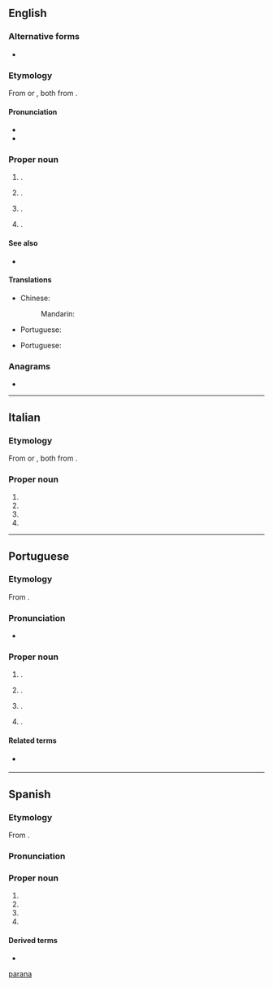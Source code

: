 {{also|parana|paranã}}
==English==

===Alternative forms===
* {{alter|en|Parana}}

===Etymology===
From {{bor|en|es|Paraná}} or {{bor|en|pt|Paraná}}, both from {{der|en|tpw|paranã||river}}.

====Pronunciation====
* {{IPA|en|/ˌpæ.ɹəˈnɑː/|/ˌpæ.ɹəˈnɑ/}}
* {{rhymes|en|ɑː}}

===Proper noun===
{{en-proper noun}}

# {{place|en|river|in central and southern|continent/South America}}.
# {{place|en|state|r/South Region|c/Brazil|capital=Curitiba}}.
# {{place|en|provincial capital|p/Entre Ríos|c/Argentina}}.
# {{place|en|municipality|s/Rio Grande do Sul|c/Brazil}}.

====See also====
* {{pedialite}}

====Translations====
{{trans-top|river in South America}}
* Chinese:
*: Mandarin: {{t+|cmn|巴拉那河|tr=Bālānàhé}}
{{trans-mid}}
* Portuguese: {{t+|pt|Paraná|m}}
{{trans-bottom}}

{{trans-top|state in southern Brazil}}
* Portuguese: {{t+|pt|Paraná|m}}
{{trans-mid}}
{{trans-bottom}}

{{trans-top|city in Argentina}}
{{trans-mid}}
{{trans-bottom}}

===Anagrams===
* {{anagrams|en|a=aaanpr|Aparan}}

[[Category:English terms spelled with Á|parana]]

----

==Italian==
{{wp|lang=it}}

===Etymology===
From {{bor|it|es|Paraná}} or {{bor|it|pt|Paraná}}, both from {{der|it|tpw|paranã||river}}.

===Proper noun===
{{it-proper noun|m}}

# {{place|it|river|in central and southern|cont/South America|t=Paraná}}
# {{place|it|state|r/South Region|c/Brazil|capital=Curitiba|t=Paraná}}
# {{place|it|provincial capital|p/Entre Ríos|c/Argentina|t=Paraná}}
# {{place|it|municipality|s/Rio Grande do Sul|c/Brazil|t=Paraná}}

----

==Portuguese==

===Etymology===
From {{der|pt|tpw|paranã||river}}.

===Pronunciation===
* {{audio|pt|Pt-br Paraná.ogg|Audio (BR)}}

===Proper noun===
{{pt-proper noun|m}}

# {{place|pt|river|in central and southern|cont/South America|t=Paraná}}.
# {{place|pt|state|r/South Region|c/Brazil|capital=Curitiba|t=Paraná}}.
#: {{syn|pt|PR|q1=abbreviation}}
# {{place|pt|provincial capital|p/Entre Ríos|c/Argentina|t=Paraná}}.
# {{place|pt|municipality|s/Rio Grande do Sul|c/Brazil|t=Paraná}}.

====Related terms====
* {{l|pt|paranaense}} {{gloss|[[demonym]] of the Brazilian state}}

----

==Spanish==

===Etymology===
From {{bor|es|tpw|paranã||river}}.

===Pronunciation===
{{es-IPA}}

===Proper noun===
{{es-proper noun|m}}

# {{place|es|river|in central and southern|cont/South America|t=Paraná}}
# {{place|es|state|r/South Region|c/Brazil|capital=Curitiba|t=Paraná}}
# {{place|es|provincial capital|p/Entre Ríos|c/Argentina|t=Paraná}}
# {{place|es|municipality|s/Rio Grande do Sul|c/Brazil|t=Paraná}}

====Derived terms====
* {{l|es|Alto Paraná}}
